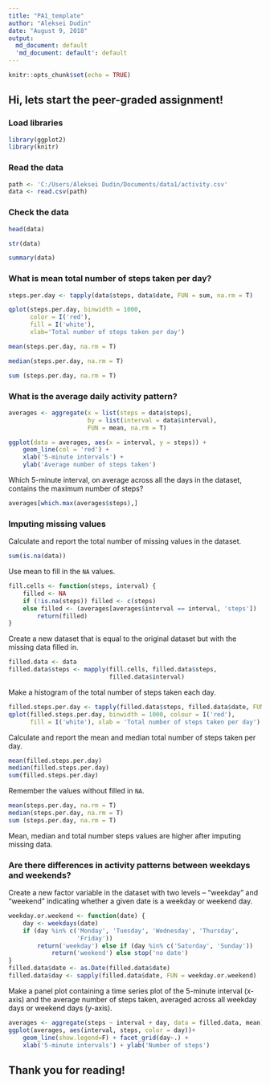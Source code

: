 ---
title: "PA1_template"
author: "Aleksei Dudin"
date: "August 9, 2018"
output:
  md_document: default
  'md_document: default': default
---

```{r setup, include = FALSE}
knitr::opts_chunk$set(echo = TRUE)
```

## Hi, lets start the peer-graded assignment!

### Load libraries

```{r, results = "hide"}
library(ggplot2)
library(knitr)
```

### Read the data

```{r}
path <- 'C:/Users/Aleksei Dudin/Documents/data1/activity.csv'
data <- read.csv(path)
```

### Check the data

```{r}
head(data)
```

```{r}
str(data)
```

```{r}
summary(data)
```

### What is mean total number of steps taken per day?

```{r, fig.height = 4, fig.width = 8}
steps.per.day <- tapply(data$steps, data$date, FUN = sum, na.rm = T)

qplot(steps.per.day, binwidth = 1000,
      color = I('red'),
      fill = I('white'),
      xlab='Total number of steps taken per day')
```

```{r}
mean(steps.per.day, na.rm = T)
```

```{r}
median(steps.per.day, na.rm = T)
```

```{r}
sum (steps.per.day, na.rm = T)
```

### What is the average daily activity pattern?

```{r, fig.height = 4, fig.width = 8}
averages <- aggregate(x = list(steps = data$steps),
                      by = list(interval = data$interval),
                      FUN = mean, na.rm = T)

ggplot(data = averages, aes(x = interval, y = steps)) +
    geom_line(col = 'red') +
    xlab('5-minute intervals') +
    ylab('Average number of steps taken')
```

Which 5-minute interval, on average across all the days in the dataset, contains the maximum number of steps?

```{r}
averages[which.max(averages$steps),]
```

### Imputing missing values

Calculate and report the total number of missing values in the dataset.

```{r}
sum(is.na(data))
```

Use mean to fill in the `NA` values.

```{r}
fill.cells <- function(steps, interval) {
    filled <- NA
    if (!is.na(steps)) filled <- c(steps) 
    else filled <- (averages[averages$interval == interval, 'steps'])
        return(filled)
}
```

Create a new dataset that is equal to the original dataset but with the missing data filled in.

```{r}
filled.data <- data
filled.data$steps <- mapply(fill.cells, filled.data$steps,
                            filled.data$interval)
```

Make a histogram of the total number of steps taken each day.

```{r, fig.height = 4, fig.width = 8}
filled.steps.per.day <- tapply(filled.data$steps, filled.data$date, FUN = sum)
qplot(filled.steps.per.day, binwidth = 1000, colour = I('red'),
      fill = I('white'), xlab = 'Total number of steps taken per day')
```

 Calculate and report the mean and median total number of steps taken per day.
 
```{r}
mean(filled.steps.per.day)
median(filled.steps.per.day)
sum(filled.steps.per.day)
```

Remember the values without filled in `NA`.

```{r}
mean(steps.per.day, na.rm = T)
median(steps.per.day, na.rm = T)
sum (steps.per.day, na.rm = T)
```

Mean, median and total number steps values are higher after imputing missing data.

### Are there differences in activity patterns between weekdays and weekends?

Create a new factor variable in the dataset with two levels – “weekday” and “weekend” indicating whether a given date is a weekday or weekend day.

```{r}
weekday.or.weekend <- function(date) {
    day <- weekdays(date)
    if (day %in% c('Monday', 'Tuesday', 'Wednesday', 'Thursday',
                   'Friday')) 
        return('weekday') else if (day %in% c('Saturday', 'Sunday')) 
            return('weekend') else stop('no date')
}
filled.data$date <- as.Date(filled.data$date)
filled.data$day <- sapply(filled.data$date, FUN = weekday.or.weekend)
```

Make a panel plot containing a time series plot of the 5-minute interval (x-axis) and the average number of steps taken, averaged across all weekday days or weekend days (y-axis).

```{r, fig.height = 4, fig.width = 8}
averages <- aggregate(steps ~ interval + day, data = filled.data, mean)
ggplot(averages, aes(interval, steps, color = day))+
    geom_line(show.legend=F) + facet_grid(day~.) + 
    xlab('5-minute intervals') + ylab('Number of steps')
```

## Thank you for reading!